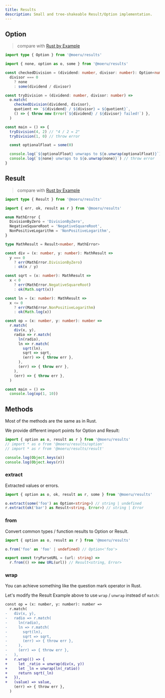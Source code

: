 ```yaml
---
title: Results
description: Small and tree-shakeable Result/Option implementation.
---
```


## Option

> compare with [Rust by Example](https://doc.rust-lang.org/rust-by-example/std/option.html)

```ts
import type { Option } from '@moeru/results'

import { none, option as o, some } from '@moeru/results'

const checkedDivision = (dividend: number, divisor: number): Option<number> =>
  divisor === 0
    ? none
    : some(dividend / divisor)

const tryDivision = (dividend: number, divisor: number) =>
  o.match(
    checkedDivision(dividend, divisor),
    quotient => `${dividend} / ${divisor} = ${quotient}`,
    () => { throw new Error(`${dividend} / ${divisor} failed!`) },
  )

const main = () => {
  tryDivision(4, 2) // "4 / 2 = 2"
  tryDivision(1, 0) // throw error

  const optionalFloat = some(0)

  console.log(`${optionalFloat} unwraps to ${o.unwrap(optionalFloat)}`)
  console.log(`${none} unwraps to ${o.unwrap(none)}`) // throw error
}
```

## Result

> compare with [Rust by Example](https://doc.rust-lang.org/rust-by-example/std/result.html)

```ts
import type { Result } from '@moeru/results'

import { err, ok, result as r } from '@moeru/results'

enum MathError {
  DivisionByZero = 'DivisionByZero',
  NegativeSquareRoot = 'NegativeSquareRoot',
  NonPositiveLogarithm = 'NonPositiveLogarithm',
}

type MathResult = Result<number, MathError>

const div = (x: number, y: number): MathResult =>
  y === 0
    ? err(MathError.DivisionByZero)
    : ok(x / y)

const sqrt = (x: number): MathResult =>
  x < 0
    ? err(MathError.NegativeSquareRoot)
    : ok(Math.sqrt(x))

const ln = (x: number): MathResult =>
  x <= 0
    ? err(MathError.NonPositiveLogarithm)
    : ok(Math.log(x))

const op = (x: number, y: number): number =>
  r.match(
    div(x, y),
    radio => r.match(
      ln(radio),
      ln => r.match(
        sqrt(ln),
        sqrt => sqrt,
        (err) => { throw err },
      ),
      (err) => { throw err },
    ),
    (err) => { throw err },
  )

const main = () =>
  console.log(op(1, 10))
```

## Methods

Most of the methods are the same as in Rust.

We provide different import points for Option and Result:

```ts
import { option as o, result as r } from '@moeru/results'
// import * as o from '@moeru/results/option'
// import * as r from '@moeru/results/result'

console.log(Object.keys(o))
console.log(Object.keys(r))
```

### extract

Extracted values or errors.

```ts
import { option as o, ok, result as r, some } from '@moeru/results'

o.extract(some('foo') as Option<string>) // string | undefined
r.extract(ok('bar') as Result<string, Error>) // string | Error
```

### from

Convert common types / function results to Option or Result.

```ts
import { option as o, result as r } from '@moeru/results'

o.from('foo' as 'foo' | undefined) // Option<'foo'>

export const tryParseURL = (url: string) =>
  r.from(() => new URL(url)) // Result<string, Error>
```

### wrap

You can achieve something like the question mark operator in Rust.

Let's modify the Result Example above to use `wrap` / `unwrap` instead of `match`:

```diff
const op = (x: number, y: number): number =>
  r.match(
-   div(x, y),
-   radio => r.match(
-     ln(radio),
-     ln => r.match(
-       sqrt(ln),
-       sqrt => sqrt,
-       (err) => { throw err },
-     ),
-     (err) => { throw err },
-   ),
+   r.wrap(() => {
+     let _ratio = unwrap(div(x, y))
+     let _ln = unwrap(ln(_ratio))
+     return sqrt(_ln)
+   }),
+   (value) => value,
    (err) => { throw err },
  )
```

